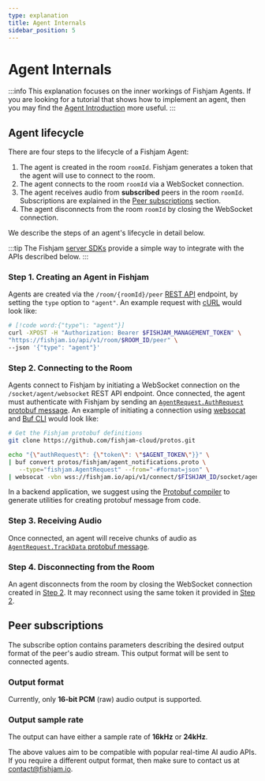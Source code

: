 ```yaml
---
type: explanation
title: Agent Internals
sidebar_position: 5
---
```



# Agent Internals

:::info
This explanation focuses on the inner workings of Fishjam Agents.
If you are looking for a tutorial that shows how to implement an agent, then you may find the [Agent Introduction](../tutorials/agents) more useful.
:::

<AgentDefinition />

## Agent lifecycle

There are four steps to the lifecycle of a Fishjam Agent:

1. The agent is created in the room `roomId`.
   Fishjam generates a token that the agent will use to connect to the room.
2. The agent connects to the room `roomId` via a WebSocket connection.
3. The agent receives audio from **subscribed** peers in the room `roomId`.
   Subscriptions are explained in the [Peer subscriptions](#peer-subscriptions) section.
4. The agent disconnects from the room `roomId` by closing the WebSocket connection.

We describe the steps of an agent's lifecycle in detail below.

:::tip
The Fishjam [server SDKs](../tutorials/agents#writing-an-agent) provide a simple way to integrate with the APIs described below.
:::

### Step 1. Creating an Agent in Fishjam

Agents are created via the `/room/{roomId}/peer` [REST API](../api/reference#rest-api) endpoint, by setting the `type` option to `"agent"`.
An example request with [cURL](https://curl.se/) would look like:

```bash
# [!code word:{"type"\: "agent"}]
curl -XPOST -H "Authorization: Bearer $FISHJAM_MANAGEMENT_TOKEN" \
"https://fishjam.io/api/v1/room/$ROOM_ID/peer" \
--json '{"type": "agent"}'
```

### Step 2. Connecting to the Room

Agents connect to Fishjam by initiating a WebSocket connection on the `/socket/agent/websocket` REST API endpoint.
Once connected, the agent must authenticate with Fishjam by sending an [`AgentRequest.AuthRequest` protobuf message](../api/reference#protobufs).
An example of initiating a connection using [websocat](https://github.com/vi/websocat) and [Buf CLI](https://buf.build/docs/cli/) would look like:

```bash
# Get the Fishjam protobuf definitions
git clone https://github.com/fishjam-cloud/protos.git

echo "{\"authRequest\": {\"token\": \"$AGENT_TOKEN\"}}" \
| buf convert protos/fishjam/agent_notifications.proto \
   --type="fishjam.AgentRequest" --from="-#format=json" \
| websocat -vbn wss://fishjam.io/api/v1/connect/$FISHJAM_ID/socket/agent/websocket
```

In a backend application, we suggest using the [Protobuf compiler](https://protobuf.dev/installation/) to generate utilities for creating protobuf message from code.

### Step 3. Receiving Audio

Once connected, an agent will receive chunks of audio as [`AgentRequest.TrackData` protobuf message](../api/reference#protobufs).

### Step 4. Disconnecting from the Room

An agent disconnects from the room by closing the WebSocket connection created in [Step 2](#step-2.-connecting-to-the-room).
It may reconnect using the same token it provided in [Step 2](#step-2.-connecting-to-the-room).

## Peer subscriptions

<Subscriptions />

The subscribe option contains parameters describing the desired output format of the peer's audio stream.
This output format will be sent to connected agents.

### Output format

Currently, only **16-bit PCM** (raw) audio output is supported.

### Output sample rate

The output can have either a sample rate of **16kHz** or **24kHz**.

The above values aim to be compatible with popular real-time AI audio APIs.
If you require a different output format, then make sure to contact us at contact@fishjam.io.
